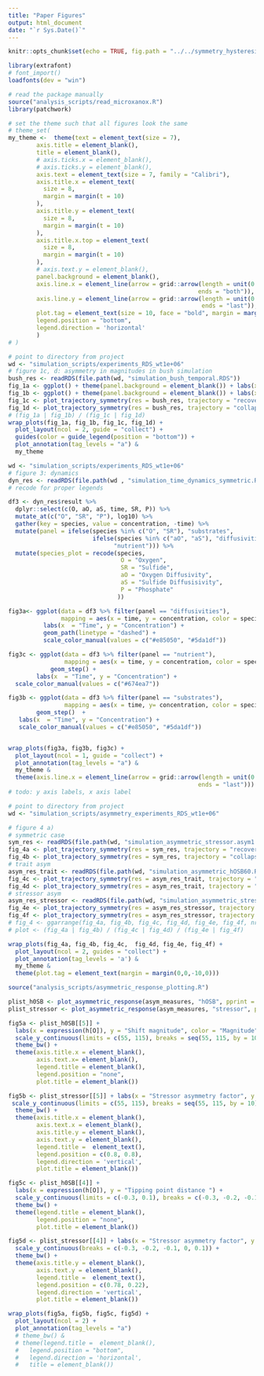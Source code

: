 ```yaml
---
title: "Paper Figures"
output: html_document
date: "`r Sys.Date()`"
---
```


```r
knitr::opts_chunk$set(echo = TRUE, fig.path = "../../symmetry_hysteresis_manuscript/figures/", dpi = 360)
```

```r
library(extrafont)
# font_import()
loadfonts(dev = "win")
```


```r
# read the package manually
source("analysis_scripts/read_microxanox.R")
library(patchwork)

# set the theme such that all figures look the same
# theme_set(
my_theme <-  theme(text = element_text(size = 7),
        axis.title = element_blank(),
        title = element_blank(),
        # axis.ticks.x = element_blank(),
        # axis.ticks.y = element_blank(),
        axis.text = element_text(size = 7, family = "Calibri"),
        axis.title.x = element_text(
          size = 8,
          margin = margin(t = 10)
        ),
        axis.title.y = element_text(
          size = 8,
          margin = margin(t = 10)
        ),
        axis.title.x.top = element_text(
          size = 8,
          margin = margin(t = 10)
        ),
        # axis.text.y = element_blank(),
        panel.background = element_blank(),
        axis.line.x = element_line(arrow = grid::arrow(length = unit(0.2, "cm"), 
                                                      ends = "both")),
        axis.line.y = element_line(arrow = grid::arrow(length = unit(0.2, "cm"),
                                                       ends = "last")),
        plot.tag = element_text(size = 10, face = "bold", margin = margin(0, 0, -5, -10)),
        legend.position = "bottom",
        legend.direction = 'horizontal'
        ) 
# )
```


```r
# point to directory from project
wd <- "simulation_scripts/experiments_RDS_wt1e+06"
# figure 1c, d: asymmetry in magnitudes in bush simulation
bush_res <- readRDS(file.path(wd, "simulation_bush_temporal.RDS"))
fig_1a <- ggplot() + theme(panel.background = element_blank()) + labs(x = "Environmental driver", y = "Concentration") + my_theme
fig_1b <- ggplot() + theme(panel.background = element_blank()) + labs(x = "Environmental driver") + my_theme
fig_1c <- plot_trajectory_symmetry(res = bush_res, trajectory = "recovery", typ = "substrate") + my_theme
fig_1d <- plot_trajectory_symmetry(res = bush_res, trajectory = "collapse", typ = "substrate") + labs(y = "") + my_theme
# (fig_1a | fig_1b) / (fig_1c | fig_1d) 
wrap_plots(fig_1a, fig_1b, fig_1c, fig_1d) +
  plot_layout(ncol = 2, guide = "collect") + 
  guides(color = guide_legend(position = "bottom")) + 
  plot_annotation(tag_levels = "a") & 
  my_theme

```
```r
wd <- "simulation_scripts/experiments_RDS_wt1e+06"
# figure 3: dynamics
dyn_res <- readRDS(file.path(wd , "simulation_time_dynamics_symmetric.RDS" ))
# recode for proper legends

df3 <- dyn_res$result %>% 
  dplyr::select(c(O, aO, aS, time, SR, P)) %>%
  mutate_at(c("O", "SR", "P"), log10) %>%
  gather(key = species, value = concentration, -time) %>%
  mutate(panel = ifelse(species %in% c("O", "SR"), "substrates",
                        ifelse(species %in% c("aO", "aS"), "diffusivities", 
                              "nutrient"))) %>% 
  mutate(species_plot = recode(species, 
                                O = "Oxygen", 
                                SR = "Sulfide",
                                aO = "Oxygen Diffusivity",
                                aS = "Sulfide Diffusisivity",
                                P = "Phosphate"
                               ))

fig3a<- ggplot(data = df3 %>% filter(panel == "diffusivities"), 
               mapping = aes(x = time, y = concentration, color = species_plot)) + 
          labs(x  = "Time", y = "Concentration") +
          geom_path(linetype = "dashed") + 
          scale_color_manual(values = c("#e85050", "#5da1df"))

fig3c <- ggplot(data = df3 %>% filter(panel == "nutrient"),
                mapping = aes(x = time, y = concentration, color = species_plot)) +
            geom_step() +
        labs(x  = "Time", y = "Concentration") +
  scale_color_manual(values = c("#674ea7"))

fig3b <- ggplot(data = df3 %>% filter(panel == "substrates"), 
                mapping = aes(x = time, y= concentration, color = species_plot)) +
        geom_step()  +
   labs(x  = "Time", y = "Concentration") +
   scale_color_manual(values = c("#e85050", "#5da1df"))


wrap_plots(fig3a, fig3b, fig3c) + 
  plot_layout(ncol = 1, guide = "collect") +
  plot_annotation(tag_levels = "a") & 
  my_theme & 
  theme(axis.line.x = element_line(arrow = grid::arrow(length = unit(0.2, "cm"), 
                                                      ends = "last")))
# todo: y axis labels, x axis label
```

```r
# point to directory from project
wd <- "simulation_scripts/asymmetry_experiments_RDS_wt1e+06"

# figure 4 a) 
# symmetric case
sym_res <- readRDS(file.path(wd, "simulation_asymmetric_stressor.asym1.RDS"))
fig_4a <- plot_trajectory_symmetry(res = sym_res, trajectory = "recovery", typ = "substrate")
fig_4b <- plot_trajectory_symmetry(res = sym_res, trajectory = "collapse", typ = "substrate")
# trait asym
asym_res_trait <- readRDS(file.path(wd, "simulation_asymmetric_hOSB60.RDS"))
fig_4c <- plot_trajectory_symmetry(res = asym_res_trait, trajectory = "recovery", typ = "substrate")
fig_4d <- plot_trajectory_symmetry(res = asym_res_trait, trajectory = "collapse", typ = "substrate")
# stressor asym
asym_res_stressor <- readRDS(file.path(wd, "simulation_asymmetric_stressor.asym0.6.RDS"))
fig_4e <- plot_trajectory_symmetry(res = asym_res_stressor, trajectory = "recovery", typ = "substrate")
fig_4f <- plot_trajectory_symmetry(res = asym_res_stressor, trajectory = "collapse", typ = "substrate")
# fig_4 <- ggarrange(fig_4a, fig_4b, fig_4c, fig_4d, fig_4e, fig_4f, nrow = 4, ncol = 2)
# plot <- (fig_4a | fig_4b) / (fig_4c | fig_4d) / (fig_4e | fig_4f)

wrap_plots(fig_4a, fig_4b, fig_4c,  fig_4d, fig_4e, fig_4f) +
  plot_layout(ncol = 2, guides = "collect") +
  plot_annotation(tag_levels = 'a') & 
  my_theme &
  theme(plot.tag = element_text(margin = margin(0,0,-10,0)))
```
```r
source("analysis_scripts/asymmetric_response_plotting.R")
```

```r
plist_h0SB <- plot_asymmetric_response(asym_measures, "hOSB", pprint = F)
plist_stressor <- plot_asymmetric_response(asym_measures, "stressor", pprint = F)

fig5a <- plist_h0SB[[5]] + 
  labs(x = expression(h[O]), y = "Shift magnitude", color = "Magnitude") + 
  scale_y_continuous(limits = c(55, 115), breaks = seq(55, 115, by = 10)) +
  theme_bw() +
  theme(axis.title.x = element_blank(),
        axis.text.x= element_blank(),
        legend.title = element_blank(),
        legend.position = "none",
        plot.title = element_blank())

fig5b <- plist_stressor[[5]] + labs(x = "Stressor asymmetry factor", y = "Shift magnitude", color = "Magnitude") +
 scale_y_continuous(limits = c(55, 115), breaks = seq(55, 115, by = 10)) +
  theme_bw() +
  theme(axis.title.x = element_blank(),
        axis.text.x = element_blank(),
        axis.title.y = element_blank(),
        axis.text.y = element_blank(),
        legend.title =  element_text(),
        legend.position = c(0.8, 0.8),
        legend.direction = 'vertical', 
        plot.title = element_blank())

fig5c <- plist_h0SB[[4]] + 
  labs(x = expression(h[O]), y = "Tipping point distance ") + 
  scale_y_continuous(limits = c(-0.3, 0.1), breaks = c(-0.3, -0.2, -0.1, 0, 0.1)) +
  theme_bw() +
  theme(legend.title = element_blank(),
        legend.position = "none",
        plot.title = element_blank())

fig5d <- plist_stressor[[4]] + labs(x = "Stressor asymmetry factor", y = "Tipping point adaption", color = "Tipping point") +
  scale_y_continuous(breaks = c(-0.3, -0.2, -0.1, 0, 0.1)) +
  theme_bw() +
  theme(axis.title.y = element_blank(),
        axis.text.y = element_blank(),
        legend.title =  element_text(),
        legend.position = c(0.78, 0.22),
        legend.direction = 'vertical', 
        plot.title = element_blank())

wrap_plots(fig5a, fig5b, fig5c, fig5d) +
  plot_layout(ncol = 2) +
  plot_annotation(tag_levels = "a") 
  # theme_bw() &
  # theme(legend.title =  element_blank(),
  #   legend.position = "bottom",
  #   legend.direction = 'horizontal', 
  #   title = element_blank())
  
```

